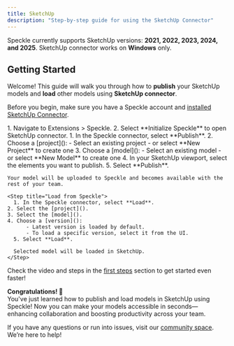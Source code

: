 ```yaml
---
title: SketchUp  
description: "Step-by-step guide for using the SketchUp Connector"
---
```


<Info>Speckle currently supports SketchUp versions: **2021, 2022, 2023, 2024, and 2025**. SketchUp connector works on **Windows** only.</Info>

## Getting Started

Welcome! This guide will walk you through how to **publish** your SketchUp models and **load** other models using **SketchUp connector**.

<Note> Before you begin, make sure you have a Speckle account and [installed SketchUp Connector](http://localhost:3000/connectors/installation).</Note>

<Steps>
  <Step title="Open SketchUp connector">
    1. Navigate to Extensions > Speckle.
    2. Select **Initialize Speckle** to open SketchUp connector.
  </Step>

  <Step title="Publish to Speckle">
    1. In the Speckle connector, select **Publish**.
    2. Choose a [project]():
        - Select an existing project
        - or select **New Project** to create one
    3. Choose a [model]():
        - Select an existing model
        - or select **New Model** to create one
    4. In your SketchUp viewport, select the elements you want to publish.
    5. Select **Publish**.
    
    Your model will be uploaded to Speckle and becomes available with the rest of your team.
  </Step>


    <Step title="Load from Speckle">
      1. In the Speckle connector, select **Load**.
    2. Select the [project]().
    3. Select the [model]().
    4. Choose a [version]():
          - Latest version is loaded by default.
          - To load a specific version, select it from the UI.
      5. Select **Load**.

      Selected model will be loaded in SketchUp.
    </Step>

</Steps>

<Tip> Check the video and steps in the [first steps](/get-started/quickstart.mdx) section to get started even faster!</Tip>

**Congratulations! 🥳**  
You've just learned how to publish and load models in SketchUp using Speckle! Now you can make your models accessible in seconds—enhancing collaboration and boosting productivity across your team.

<Info> If you have any questions or run into issues, visit our [community space](https://speckle.community/). We’re here to help!</Info>


<LearnMore />